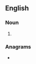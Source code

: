 ==English==

===Noun===
{{head|en|noun plural form}}

# {{plural of|hooker|lang=en}}

===Anagrams===
* {{anagrams|en|a=ehkoors|rehooks|reshook}}